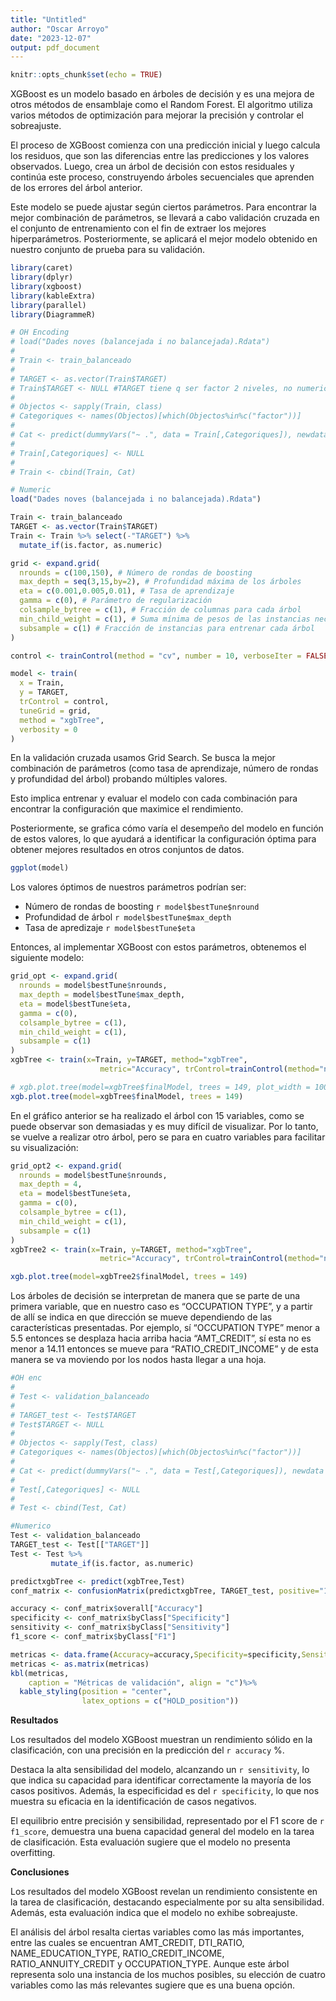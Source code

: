```yaml
---
title: "Untitled"
author: "Oscar Arroyo"
date: "2023-12-07"
output: pdf_document
---
```


```r
knitr::opts_chunk$set(echo = TRUE)
```

XGBoost es un modelo basado en árboles de decisión y es una mejora de otros métodos de ensamblaje como el Random Forest. El algoritmo utiliza varios métodos de optimización para mejorar la precisión y controlar el sobreajuste.

El proceso de XGBoost comienza con una predicción inicial y luego calcula los residuos, que son las diferencias entre las predicciones y los valores observados. Luego, crea un árbol de decisión con estos residuales y continúa este proceso, construyendo árboles secuenciales que aprenden de los errores del árbol anterior.

Este modelo se puede ajustar según ciertos parámetros. Para encontrar la mejor combinación de parámetros, se llevará a cabo validación cruzada en el conjunto de entrenamiento con el fin de extraer los mejores hiperparámetros. Posteriormente, se aplicará el mejor modelo obtenido en nuestro conjunto de prueba para su validación.

```r
library(caret)
library(dplyr)
library(xgboost)
library(kableExtra)
library(parallel)
library(DiagrammeR)
```


```r
# OH Encoding
# load("Dades noves (balancejada i no balancejada).Rdata")
# 
# Train <- train_balanceado
# 
# TARGET <- as.vector(Train$TARGET)
# Train$TARGET <- NULL #TARGET tiene q ser factor 2 niveles, no numeric
# 
# Objectos <- sapply(Train, class)
# Categoriques <- names(Objectos)[which(Objectos%in%c("factor"))]
# 
# Cat <- predict(dummyVars("~ .", data = Train[,Categoriques]), newdata = Train[,Categoriques])
# 
# Train[,Categoriques] <- NULL
# 
# Train <- cbind(Train, Cat)
```


```r
# Numeric
load("Dades noves (balancejada i no balancejada).Rdata")

Train <- train_balanceado
TARGET <- as.vector(Train$TARGET)
Train <- Train %>% select(-"TARGET") %>%
  mutate_if(is.factor, as.numeric)
```

```r
grid <- expand.grid(
  nrounds = c(100,150), # Número de rondas de boosting
  max_depth = seq(3,15,by=2), # Profundidad máxima de los árboles
  eta = c(0.001,0.005,0.01), # Tasa de aprendizaje
  gamma = c(0), # Parámetro de regularización
  colsample_bytree = c(1), # Fracción de columnas para cada árbol
  min_child_weight = c(1), # Suma mínima de pesos de las instancias necesarias en un hijo
  subsample = c(1) # Fracción de instancias para entrenar cada árbol
)

control <- trainControl(method = "cv", number = 10, verboseIter = FALSE, allowParallel = TRUE)
```


```r
model <- train(
  x = Train, 
  y = TARGET,
  trControl = control,
  tuneGrid = grid,
  method = "xgbTree",
  verbosity = 0
)
```

En la validación cruzada usamos Grid Search. Se busca la mejor combinación de parámetros (como tasa de aprendizaje, número de rondas y profundidad del árbol) probando múltiples valores. 

Esto implica entrenar y evaluar el modelo con cada combinación para encontrar la configuración que maximice el rendimiento. 

Posteriormente, se grafica cómo varía el desempeño del modelo en función de estos valores, lo que ayudará a identificar la configuración óptima para obtener mejores resultados en otros conjuntos de datos.

```r
ggplot(model)
```
Los valores óptimos de nuestros parámetros podrían ser:

- Número de rondas de boosting `r model$bestTune$nround`
- Profundidad de árbol `r model$bestTune$max_depth `
- Tasa de apredizaje `r model$bestTune$eta `

Entonces, al implementar XGBoost con estos parámetros, obtenemos el siguiente modelo:

```r
grid_opt <- expand.grid(
  nrounds = model$bestTune$nrounds, 
  max_depth = model$bestTune$max_depth, 
  eta = model$bestTune$eta, 
  gamma = c(0), 
  colsample_bytree = c(1), 
  min_child_weight = c(1), 
  subsample = c(1) 
)
xgbTree <- train(x=Train, y=TARGET, method="xgbTree",
                    metric="Accuracy", trControl=trainControl(method="none"),tuneGrid=grid_opt)

# xgb.plot.tree(model=xgbTree$finalModel, trees = 149, plot_width = 1000, plot_height = 1000)
xgb.plot.tree(model=xgbTree$finalModel, trees = 149)
```
En el gráfico anterior se ha realizado el árbol con 15 variables, como se puede observar son demasiadas y es muy difícil de visualizar. Por lo tanto, se vuelve a realizar otro árbol, pero se para en cuatro variables para facilitar su visualización:

```r
grid_opt2 <- expand.grid(
  nrounds = model$bestTune$nrounds, 
  max_depth = 4, 
  eta = model$bestTune$eta, 
  gamma = c(0), 
  colsample_bytree = c(1), 
  min_child_weight = c(1), 
  subsample = c(1) 
)
xgbTree2 <- train(x=Train, y=TARGET, method="xgbTree",
                    metric="Accuracy", trControl=trainControl(method="none"),tuneGrid=grid_opt2)

xgb.plot.tree(model=xgbTree2$finalModel, trees = 149)
```
Los árboles de decisión se interpretan de manera que se parte de una primera variable, que en nuestro caso es "OCCUPATION TYPE", y a partir de allí se indica en que dirección se mueve dependiendo de las características presentadas. Por ejemplo, sí "OCCUPATION TYPE" menor a 5.5 entonces se desplaza hacia arriba hacia "AMT_CREDIT", sí esta no es menor a 14.11 entonces se mueve para "RATIO_CREDIT_INCOME" y de esta manera se va moviendo por los nodos hasta llegar a una hoja.


```r
#OH enc
# 
# Test <- validation_balanceado
# 
# TARGET_test <- Test$TARGET
# Test$TARGET <- NULL 
# 
# Objectos <- sapply(Test, class)
# Categoriques <- names(Objectos)[which(Objectos%in%c("factor"))]
# 
# Cat <- predict(dummyVars("~ .", data = Test[,Categoriques]), newdata = Test[,Categoriques])
# 
# Test[,Categoriques] <- NULL
# 
# Test <- cbind(Test, Cat)
```


```r
#Numerico
Test <- validation_balanceado
TARGET_test <- Test[["TARGET"]]
Test <- Test %>%
         mutate_if(is.factor, as.numeric)
```

```r
predictxgbTree <- predict(xgbTree,Test)
conf_matrix <- confusionMatrix(predictxgbTree, TARGET_test, positive="1")
```

```r
accuracy <- conf_matrix$overall["Accuracy"]
specificity <- conf_matrix$byClass["Specificity"]
sensitivity <- conf_matrix$byClass["Sensitivity"]
f1_score <- conf_matrix$byClass["F1"]

metricas <- data.frame(Accuracy=accuracy,Specificity=specificity,Sensitivity=sensitivity,F1=f1_score)
metricas <- as.matrix(metricas)
kbl(metricas, 
    caption = "Métricas de validación", align = "c")%>% 
  kable_styling(position = "center", 
                latex_options = c("HOLD_position"))
```

**Resultados**

Los resultados del modelo XGBoost muestran un rendimiento sólido en la clasificación, con una precisión  en la predicción del `r accuracy` %.

Destaca la alta sensibilidad del modelo, alcanzando un `r sensitivity`, lo que indica su capacidad para identificar correctamente la mayoría de los casos positivos. Además, la especificidad es del `r specificity`, lo que nos muestra su eficacia en la identificación de casos negativos. 

El equilibrio entre precisión y sensibilidad, representado por el F1 score de `r f1_score`, demuestra una buena capacidad general del modelo en la tarea de clasificación. Esta evaluación sugiere que el modelo no presenta overfitting.

**Conclusiones**

Los resultados del modelo XGBoost revelan un rendimiento consistente en la tarea de clasificación, destacando especialmente por su alta sensibilidad. Además, esta evaluación indica que el modelo no exhibe sobreajuste.

El análisis del árbol resalta ciertas variables como las más importantes, entre las cuales se encuentran AMT_CREDIT, DTI_RATIO, NAME_EDUCATION_TYPE, RATIO_CREDIT_INCOME, RATIO_ANNUITY_CREDIT y OCCUPATION_TYPE. Aunque este árbol representa solo una instancia de los muchos posibles, su elección de cuatro variables como las más relevantes sugiere que es una buena opción.


